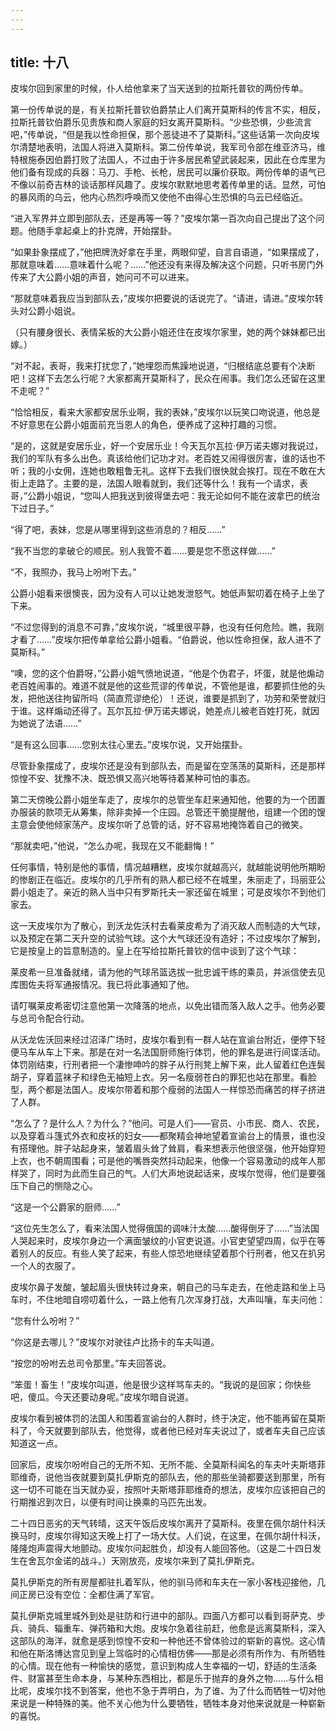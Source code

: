 ```yaml
---
---
---
```

title: 十八
---



皮埃尔回到家里的时候，仆人给他拿来了当天送到的拉斯托普钦的两份传单。

第一份传单说的是，有关拉斯托普钦伯爵禁止人们离开莫斯科的传言不实，相反，拉斯托普钦伯爵乐见贵族和商人家庭的妇女离开莫斯科。“少些恐惧，少些流言吧，”传单说，“但是我以性命担保，那个恶徒进不了莫斯科。”这些话第一次向皮埃尔清楚地表明，法国人将进入莫斯科。第二份传单说，我军司令部在维亚济马，维特根施泰因伯爵打败了法国人，不过由于许多居民希望武装起来，因此在仓库里为他们备有现成的兵器：马刀、手枪、长枪，居民可以廉价获取。两份传单的语气已不像以前奇吉林的谈话那样风趣了。皮埃尔默默地思考着传单里的话。显然，可怕的暴风雨的乌云，他内心热烈呼唤而又使他不由得心生恐惧的乌云已经临近。

“进入军界并立即到部队去，还是再等一等？”皮埃尔第一百次向自己提出了这个问题。他随手拿起桌上的扑克牌，开始摆卦。

“如果卦象摆成了，”他把牌洗好拿在手里，两眼仰望，自言自语道，“如果摆成了，那就意味着……意味着什么呢？……”他还没有来得及解决这个问题，只听书房门外传来了大公爵小姐的声音，她问可不可以进来。

“那就意味着我应当到部队去，”皮埃尔把要说的话说完了。“请进，请进。”皮埃尔转头对公爵小姐说。

（只有腰身很长、表情呆板的大公爵小姐还住在皮埃尔家里，她的两个妹妹都已出嫁。）

“对不起，表哥，我来打扰您了，”她埋怨而焦躁地说道，“归根结底总要有个决断吧！这样下去怎么行呢？大家都离开莫斯科了，民众在闹事。我们怎么还留在这里不走呢？”

“恰恰相反，看来大家都安居乐业啊，我的表妹，”皮埃尔以玩笑口吻说道，他总是不好意思在公爵小姐面前充当恩人的角色，便养成了这种打趣的习惯。

“是的，这就是安居乐业，好一个安居乐业！今天瓦尔瓦拉·伊万诺夫娜对我说过，我们的军队有多么出色。真该给他们记功才对。老百姓又闹得很厉害，谁的话也不听；我的小女佣，连她也敢粗鲁无礼。这样下去我们很快就会挨打。现在不敢在大街上走路了。主要的是，法国人眼看就到，我们还等什么！我有一个请求，表哥，”公爵小姐说，“您叫人把我送到彼得堡去吧：我无论如何不能在波拿巴的统治下过日子。”

“得了吧，表妹，您是从哪里得到这些消息的？相反……”

“我不当您的拿破仑的顺民。别人我管不着……要是您不愿这样做……”

“不，我照办，我马上吩咐下去。”

公爵小姐看来很懊丧，因为没有人可以让她发泄怒气。她低声絮叨着在椅子上坐了下来。

“不过您得到的消息不可靠，”皮埃尔说，“城里很平静，也没有任何危险。瞧，我刚才看了……”皮埃尔把传单拿给公爵小姐看。“伯爵说，他以性命担保，敌人进不了莫斯科。”

“噢，您的这个伯爵呀，”公爵小姐气愤地说道，“他是个伪君子，坏蛋，就是他煽动老百姓闹事的。难道不就是他的这些荒谬的传单说，不管他是谁，都要抓住他的头发，把他送往拘留所吗（简直荒谬绝伦）！还说，谁要是抓到了，功劳和荣誉就归于谁。这样煽动还得了。瓦尔瓦拉·伊万诺夫娜说，她差点儿被老百姓打死，就因为她说了法语……”

“是有这么回事……您别太往心里去。”皮埃尔说，又开始摆卦。

尽管卦象摆成了，皮埃尔还是没有到部队去，而是留在空荡荡的莫斯科，还是那样惊惶不安、犹豫不决、既恐惧又高兴地等待着某种可怕的事态。

第二天傍晚公爵小姐坐车走了，皮埃尔的总管坐车赶来通知他，他要的为一个团置办服装的款项无从筹集，除非卖掉一个庄园。总管还干脆提醒他，组建一个团的馊主意会使他倾家荡产。皮埃尔听了总管的话，好不容易地掩饰着自己的微笑。

“那就卖吧，”他说，“怎么办呢，我现在又不能翻悔！”

任何事情，特别是他的事情，情况越糟糕，皮埃尔就越高兴，就越能说明他所期盼的惨剧正在临近。皮埃尔的几乎所有的熟人都已经不在城里，朱丽走了，玛丽亚公爵小姐走了。亲近的熟人当中只有罗斯托夫一家还留在城里；可是皮埃尔不到他们家去。

这一天皮埃尔为了散心，到沃龙佐沃村去看莱皮希为了消灭敌人而制造的大气球，以及预定在第二天升空的试验气球。这个大气球还没有造好；不过皮埃尔了解到，它是按皇上的旨意制造的。皇上在写给拉斯托普钦的信中谈到了这个气球：

莱皮希一旦准备就绪，请为他的气球吊篮选拔一批忠诚干练的乘员，并派信使去见库图佐夫将军通报情况。我已将此事通知了他。

请叮嘱莱皮希密切注意他第一次降落的地点，以免出错而落入敌人之手。他务必要与总司令配合行动。

从沃龙佐沃回来经过沼泽广场时，皮埃尔看到有一群人站在宣谕台附近，便停下轻便马车从车上下来。那是在对一名法国厨师施行体罚，他的罪名是进行间谍活动。体罚刚结束，行刑者把一个凄惨呻吟的胖子从行刑凳上解下来，此人留着红色连鬓胡子，穿着蓝袜子和绿色无袖短上衣。另一名瘦弱苍白的罪犯也站在那里。看脸型，两个都是法国人。皮埃尔带着和那个瘦弱的法国人一样惊恐而痛苦的样子挤进了人群。

“怎么了？是什么人？为什么？”他问。可是人们——官员、小市民、商人、农民，以及穿着斗篷式外衣和皮袄的妇女——都聚精会神地望着宣谕台上的情景，谁也没有搭理他。胖子站起身来，皱着眉头耸了耸肩，看来想表示他很坚强，他开始穿短上衣，也不朝周围看；可是他的嘴唇突然抖动起来，他像一个容易激动的成年人那样哭了，同时为此而生自己的气。人们大声地说起话来，皮埃尔觉得，他们是要强压下自己的恻隐之心。

“这是一个公爵家的厨师……”

“这位先生怎么了，看来法国人觉得俄国的调味汁太酸……酸得倒牙了……”当法国人哭起来时，皮埃尔身边一个满面皱纹的小官吏说道。小官吏望望四周，似乎在等着别人的反应。有些人笑了起来，有些人惊恐地继续望着那个行刑者，他又在扒另一个人的衣服了。

皮埃尔鼻子发酸，皱起眉头很快转过身来，朝自己的马车走去，在他走路和坐上马车时，不住地暗自唠叨着什么，一路上他有几次浑身打战，大声叫嚷，车夫问他：

“您有什么吩咐？”

“你这是去哪儿？”皮埃尔对驶往卢比扬卡的车夫叫道。

“按您的吩咐去总司令那里。”车夫回答说。

“笨蛋！畜生！”皮埃尔叫道，他是很少这样骂车夫的。“我说的是回家；你快些吧，傻瓜。今天还要动身呢。”皮埃尔暗自说道。

皮埃尔看到被体罚的法国人和围着宣谕台的人群时，终于决定，他不能再留在莫斯科了，今天就要到部队去，他觉得，或者他已经对车夫说过了，或者车夫自己应该知道这一点。

回家后，皮埃尔吩咐自己的无所不知、无所不能、全莫斯科闻名的车夫叶夫斯塔菲耶维奇，说他当夜就要到莫扎伊斯克的部队去，他的那些坐骑都要送到那里，所有这一切不可能在当天就办妥，按照叶夫斯塔菲耶维奇的想法，皮埃尔应该把自己的行期推迟到次日，以便有时间让换乘的马匹先出发。

二十四日恶劣的天气转晴，这天午饭后皮埃尔离开了莫斯科。夜里在佩尔胡什科沃换马时，皮埃尔得知这天晚上打了一场大仗。人们说，在这里，在佩尔胡什科沃，隆隆炮声震得大地颤动。皮埃尔问起胜负，却没有人能回答他。（这是二十四日发生在舍瓦尔金诺的战斗。）天刚放亮，皮埃尔来到了莫扎伊斯克。

莫扎伊斯克的所有房屋都驻扎着军队，他的驯马师和车夫在一家小客栈迎接他，几间正房已没有空位：全都住满了军官。

莫扎伊斯克城里城外到处是驻防和行进中的部队。四面八方都可以看到哥萨克、步兵、骑兵、辎重车、弹药箱和大炮。皮埃尔急着往前赶，他愈是远离莫斯科，深入这部队的海洋，就愈是感到惊惶不安和一种他还不曾体验过的崭新的喜悦。这心情和他在斯洛博达宫见到皇上驾临时的心情相仿佛——那是必须有所作为、有所牺牲的心情。现在他有一种愉快的感觉，意识到构成人生幸福的一切，舒适的生活条件、财富甚至生命本身，与某种东西相比，都是乐于抛弃的身外之物……与什么相比呢，皮埃尔找不到答案，他也不急于弄明白，为了谁、为了什么而牺牲一切对他来说是一种特殊的美。他不关心他为什么要牺牲，牺牲本身对他来说就是一种崭新的喜悦。